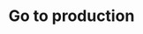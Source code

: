 ---
title: 'Go to production'
description: 'How to deploy your project to production'
icon: 'rocket'
---